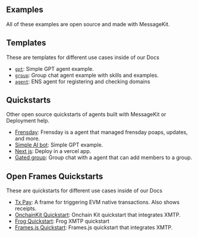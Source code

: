 ## Examples

All of these examples are open source and made with MessageKit.

## Templates

These are templates for different use cases inside of our Docs

- [`gpt`](./templates/gpt): Simple GPT agent example.
- [`group`](./templates/group): Group chat agent example with skills and examples.
- [`agent`](./templates/agent): ENS agent for registering and checking domains

## Quickstarts

Other open source quickstarts of agents built with MessageKit or Deployment help.

- [Frensday](https://github.com/ephemeraHQ/frensday): Frensday is a agent that managed frensday poaps, updates, and more.
- [Simple AI bot](https://github.com/fabriguespe/gpt-example): Simple GPT example.
- [Next js](https://github.com/fabriguespe/message-kit-next-quickstart): Deploy in a vercel app.
- [Gated group](https://github.com/ephemerahq/gated-group): Group chat with a agent that can add members to a group.

## Open Frames Quickstarts

These are quickstarts for different use cases inside of our Docs

- [Tx Pay](/directory/txpay): A frame for triggering EVM native transactions. Also shows receipts.
- [OnchainKit Quickstart](https://github.com/ephemeraHQ/open-frames-starter-onchainkit/): Onchain Kit quickstart that integrates XMTP.
- [Frog Quickstart](https://github.com/ephemeraHQ/open-frames-starter-frog): Frog XMTP quickstart
- [Frames.js Quickstart](https://github.com/ephemeraHQ/open-frames-starter-framesjs/): Frames.js quickstart that integrates XMTP.

